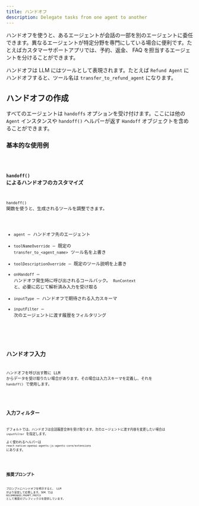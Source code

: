 ```yaml
---
title: ハンドオフ
description: Delegate tasks from one agent to another
---
```



ハンドオフを使うと、あるエージェントが会話の一部を別のエージェントに委任できます。異なるエージェントが特定分野を専門にしている場合に便利です。たとえばカスタマーサポートアプリでは、予約、返金、 FAQ を担当するエージェントを分けることができます。

ハンドオフは LLM にはツールとして表現されます。たとえば `Refund Agent` にハンドオフすると、ツール名は `transfer_to_refund_agent` になります。

## ハンドオフの作成

すべてのエージェントは `handoffs` オプションを受け付けます。ここには他の `Agent` インスタンスや `handoff()` ヘルパーが返す `Handoff` オブジェクトを含めることができます。

### 基本的な使用例

<Code lang="typescript" code={basicUsageExample} title="基本的なハンドオフ" />

### `handoff()` によるハンドオフのカスタマイズ

`handoff()` 関数を使うと、生成されるツールを調整できます。

- `agent` – ハンドオフ先のエージェント
- `toolNameOverride` – 既定の `transfer_to_<agent_name>` ツール名を上書き
- `toolDescriptionOverride` – 既定のツール説明を上書き
- `onHandoff` – ハンドオフ発生時に呼び出されるコールバック。 `RunContext` と、必要に応じて解析済み入力を受け取る
- `inputType` – ハンドオフで期待される入力スキーマ
- `inputFilter` – 次のエージェントに渡す履歴をフィルタリング

<Code
  lang="typescript"
  code={customizeHandoffExample}
  title="カスタマイズしたハンドオフ"
/>

## ハンドオフ入力

ハンドオフを呼び出す際に LLM からデータを受け取りたい場合があります。その場合は入力スキーマを定義し、それを `handoff()` で使用します。

<Code lang="typescript" code={handoffInputExample} title="ハンドオフ入力" />

## 入力フィルター

デフォルトでは、ハンドオフは会話履歴全体を受け取ります。次のエージェントに渡す内容を変更したい場合は `inputFilter` を指定します。  
よく使われるヘルパーは `react-native-openai-agents-js-agents-core/extensions` にあります。

<Code lang="typescript" code={inputFilterExample} title="入力フィルター" />

## 推奨プロンプト

プロンプトにハンドオフを明示すると、 LLM がより安定して応答します。SDK では `RECOMMENDED_PROMPT_PREFIX` として推奨のプレフィックスを提供しています。

<Code
  lang="typescript"
  code={recommendedPromptExample}
  title="推奨プロンプト"
/>
